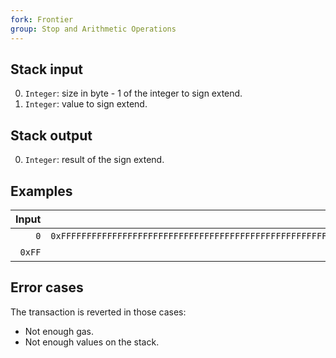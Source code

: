 ```yaml
---
fork: Frontier
group: Stop and Arithmetic Operations
---
```


## Stack input

0. `Integer`: size in byte - 1 of the integer to sign extend.
1. `Integer`: value to sign extend.

## Stack output

0. `Integer`: result of the sign extend.

## Examples

| Input | Output | * | Input | Output |
|------:|-------:|-|------:|-------:|
| `0` | `0xFFFFFFFFFFFFFFFFFFFFFFFFFFFFFFFFFFFFFFFFFFFFFFFFFFFFFFFFFFFFFFFF` | * | `0` | `0x7F` |
| `0xFF` | | * | `0x7F` | |

## Error cases

The transaction is reverted in those cases:
- Not enough gas.
- Not enough values on the stack.
